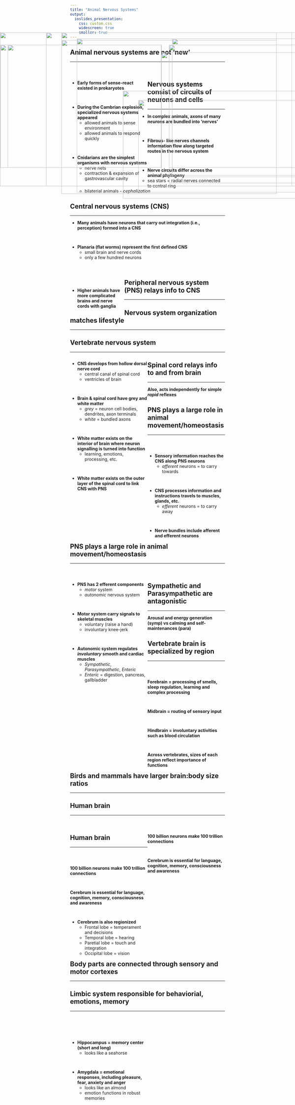 ```yaml
---
title: "Animal Nervous Systems"
output: 
  ioslides_presentation:
    css: custom.css
    widescreen: true
    smaller: true
---
```


## Animal nervous systems are not 'new'
<hr>
<br/>

<div style="float: left; width: 50%;">

* **Early forms of sense-react existed in prokaryotes**

<br/>

* **During the Cambrian explosion, specialized nervous systems appeared**
    + allowed animals to sense environment
    + allowed animals to respond quickly

<br/>

* **Cnidarians are the simplest organisms with nervous systems**
    + nerve nets 
    + contraction & expansion of gastrovascular cavity

</div>

<IMG STYLE="position:absolute; TOP:200px; LEFT:550px; WIDTH:550px; HEIGHT:400px" SRC="images/cambrian2.jpg">

## Nervous systems consist of circuits of neurons and cells
<hr>
* **In complex animals, axons of many *neurons* are bundled into 'nerves'**

<br/>

* **Fibrous- like nerves channels information flow along targeted routes in the nervous system**

<br/>

* **Nerve circuits differ across the animal phylogeny**
    + sea stars = radial nerves connected to central ring
    + bilaterial animals - *cephalization*
    
<IMG STYLE="position:absolute; TOP:380px; LEFT:450px; WIDTH:620px; HEIGHT:300px" SRC="images/nerve.jpg">

## Central nervous systems (CNS)
<hr>

* **Many animals have neurons that carry out integration (i.e., perception) formed into a CNS**

<br/>

* **Planaria (flat worms) represent the first defined CNS**
    + small brain and nerve cords
    + only a few hundred neurons
    
<br/>

<div style="float: left; width: 35%;">

<br/>

* **Higher animals have more complicated brains and nerve cords with ganglia**

</div>

<IMG STYLE="position:absolute; TOP:350px; LEFT:400px; WIDTH:700px; HEIGHT:350px" SRC="images/ganglia.gif">

## Peripheral nervous system (PNS) relays info to CNS
<hr>

<IMG STYLE="position:absolute; TOP:160px; LEFT:200px; WIDTH:700px; HEIGHT:500px" SRC="images/pns.jpeg">

## Nervous system organization matches lifestyle
<hr>

<IMG STYLE="position:absolute; TOP:160px; LEFT:0px; WIDTH:1100px; HEIGHT:500px" SRC="images/nervousorganize.jpg">

## Vertebrate nervous system
<hr>

<div style="float: left; width: 50%;">

* **CNS develops from hollow dorsal nerve cord**
    + central canal of spinal cord
    + ventricles of brain
    
<br/>

* **Brain & spinal cord have grey and white matter**
    + *grey* = neuron cell bodies, dendrites, axon terminals
    + *white* = bundled axons

<br/>

* **White matter exists on the interior of brain where neuron signalling is turned into function**
    + learning, emotions, processing, etc. 

<br/>

* **White matter exists on the outer layer of the spinal cord to link CNS with PNS**
 
</div>

<IMG STYLE="position:absolute; TOP:200px; LEFT:550px; WIDTH:550px; HEIGHT:400px" SRC="images/brain.jpg">

## Spinal cord relays info to and from brain
<hr>
**Also, acts independently for simple *rapid* reflexes**

<IMG STYLE="position:absolute; TOP:180px; LEFT:250px; WIDTH:650px; HEIGHT:500px" SRC="images/whitematter.jpg">

## PNS plays a large role in animal movement/homeostasis
<hr>
<br/>

<div style="float: left; width: 50%;">

* **Sensory information reaches the CNS along PNS neurons**
    + *afferent* neurons = to carry towards

<br/>

* **CNS processes information and instructions travels to muscles, glands, etc.**
    + *efferent* neurons = to carry away

<br/>

* **Nerve bundles include afferent and efferent neurons**

</div>

<IMG STYLE="position:absolute; TOP:180px; LEFT:560px; WIDTH:500px; HEIGHT:450px" SRC="images/cnspns.jpg">

## PNS plays a large role in animal movement/homeostasis
<hr>
<br/>

<div style="float: left; width: 50%;">

* **PNS has 2 efferent components**
    + *motor* system
    + *autonomic* nervous system

<br/>

* **Motor system carry signals to skeletal muscles**
    + voluntary (raise a hand)
    + involuntary knee-jerk

<br/>

* **Autonomic system regulates *involuntary* smooth and cardiac muscles**
    + *Sympathetic*, *Parasympathetic*, *Enteric*
    + *Enteric* = digestion, pancreas, gallbladder    

</div>

<IMG STYLE="position:absolute; TOP:180px; LEFT:560px; WIDTH:500px; HEIGHT:450px" SRC="images/cnspns.jpg">

## Sympathetic and Parasympathetic are antagonistic
<hr>
**Arousal and energy generation (symp) vs calming and self-maintenances (para)**

<IMG STYLE="position:absolute; TOP:185px; LEFT:200px; WIDTH:700px; HEIGHT:500px" SRC="images/sympara.jpg">

## Vertebrate brain is specialized by region
<hr>
<br/>

<div style="float: left; width: 50%;">

**Forebrain = processing of smells, sleep regulation, learning and complex processing**

<br/>

**Midbrain = routing of sensory input**

<br/>

**Hindbrain = involuntary activities such as blood circulation**

<br/>

**Across vertebrates, sizes of each region reflect importance of functions**
</div>

<IMG STYLE="position:absolute; TOP:225px; LEFT:525px; WIDTH:550px; HEIGHT:400px" SRC="images/brainregions.jpg">

## Birds and mammals have larger brain:body size ratios
<hr>

<IMG STYLE="position:absolute; TOP:160px; LEFT:200px; WIDTH:750px; HEIGHT:500px" SRC="images/braincompare.gif">

## Human brain
<hr>
<br/>

<div style="float: right; width: 50%;">

**100 billion neurons make 100 trillion connections**

<br/>

**Cerebrum is essential for language, cognition, memory, consciousness and awareness**

</div>

<IMG STYLE="position:absolute; TOP:200px; LEFT:25px; WIDTH:500px; HEIGHT:400px" SRC="images/humanbrain.jpg">

## Human brain
<hr>
<br/>

<div style="float: right; width: 50%;">

**100 billion neurons make 100 trillion connections**

<br/>

**Cerebrum is essential for language, cognition, memory, consciousness and awareness**

<br/>

* **Cerebrum is also regionized**
    + Frontal lobe = temperament and decisions
    + Temporal lobe = hearing
    + Paretial lobe = touch and integration
    + Occipital lobe = vision
    
</div>

<IMG STYLE="position:absolute; TOP:200px; LEFT:1px; WIDTH:525px; HEIGHT:400px" SRC="images/humanbrain2.png">

## Body parts are connected through sensory and motor cortexes
<hr>

<IMG STYLE="position:absolute; TOP:160px; LEFT:150px; WIDTH:800px; HEIGHT:500px" SRC="images/lobes.png">

## Limbic system responsible for behaviorial, emotions, memory
<hr>
<br/>
<br/>
<br/>

<div style="float: left; width: 50%;">

* **Hippocampus = memory center (short and long)**
    + looks like a seahorse

<br/>

* **Amygdala = emotional responses, including  pleasure, fear, anxiety and anger**
    + looks like an almond
    + emotion functions in robust memories

</div>

<IMG STYLE="position:absolute; TOP:200px; LEFT:550px; WIDTH:500px; HEIGHT:450px" SRC="images/otherbrain.jpg">
